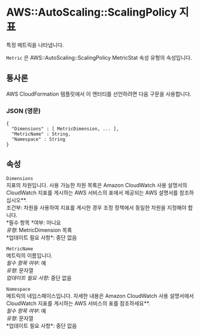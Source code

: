 # AWS::AutoScaling::ScalingPolicy 지표

특정 메트릭을 나타냅니다.

`Metric` 은 AWS::AutoScaling::ScalingPolicy MetricStat 속성 유형의 속성입니다.

## 통사론

AWS CloudFormation 템플릿에서 이 엔터티를 선언하려면 다음 구문을 사용합니다.

### JSON (영문)

```
{
  "Dimensions" : [ MetricDimension, ... ],
  "MetricName" : String,
  "Namespace" : String
}
```

## 속성

`Dimensions`  
지표의 차원입니다. 사용 가능한 차원 목록은 Amazon CloudWatch 사용 설명서의 CloudWatch 지표를 게시하는 AWS 서비스의 표에서 제공되는 AWS 설명서를 참조하십시오\**.  
조건부: 차원을 사용하여 지표를 게시한 경우 조정 정책에서 동일한 차원을 지정해야 합니다.  
*필수 항목 *여부: 아니요  
*유형*: MetricDimension 목록  
*업데이트 필요 사항\*: 중단 없음

`MetricName`  
메트릭의 이름입니다.  
_필수 항목 여부_: 예  
_유형_: 문자열  
_업데이트 필요 사항_: 중단 없음

`Namespace`  
메트릭의 네임스페이스입니다. 자세한 내용은 Amazon CloudWatch 사용 설명서에서 CloudWatch 지표를 게시하는 AWS 서비스의 표를 참조하세요\**.  
*필수 항목 여부*: 예  
*유형*: 문자열  
*업데이트 필요 사항\*: 중단 없음
